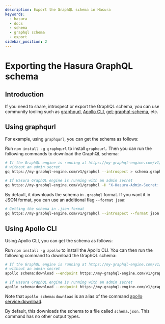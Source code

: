 ```yaml
---
description: Export the GraphQL schema in Hasura
keywords:
  - hasura
  - docs
  - schema
  - graphql schema
  - export
sidebar_position: 2
---
```


# Exporting the Hasura GraphQL schema

## Introduction

If you need to share, introspect or export the GraphQL schema, you can use community tooling such as
[graphqurl](https://github.com/hasura/graphqurl), [Apollo CLI](https://github.com/apollographql/apollo-tooling),
[get-graphql-schema](https://github.com/prismagraphql/get-graphql-schema), etc.

## Using **graphqurl**

For example, using `graphqurl`, you can get the schema as follows:

Run `npm install -g graphqurl` to install `graphqurl`. Then you can run the following commands to download the GraphQL
schema:

```bash
# If the GraphQL engine is running at https://my-graphql-engine.com/v1/graphql,
# without an admin secret
gq https://my-graphql-engine.com/v1/graphql --introspect > schema.graphql

# If Hasura GraphQL engine is running with an admin secret
gq https://my-graphql-engine.com/v1/graphql -H "X-Hasura-Admin-Secret: adminsecretkey" --introspect > schema.graphql
```

By default, it downloads the schema in `.graphql` format. If you want it in JSON format, you can use an additional flag
`--format json`:

```bash
# Getting the schema in .json format
gq https://my-graphql-engine.com/v1/graphql --introspect --format json > schema.json
```

## Using **Apollo CLI**

Using Apollo CLI, you can get the schema as follows:

Run `npm install -g apollo` to install the Apollo CLI. You can then run the following command to download the GraphQL
schema:

```bash
# If the GraphQL engine is running at https://my-graphql-engine.com/v1/graphql,
# without an admin secret
apollo schema:download --endpoint https://my-graphql-engine.com/v1/graphql

# If Hasura GraphQL engine is running with an admin secret
apollo schema:download --endpoint https://my-graphql-engine.com/v1/graphql --header "X-Hasura-Admin-Secret: adminsecretkey"
```

Note that `apollo schema:download` is an alias of the command
[apollo service:download](https://github.com/apollographql/apollo-tooling#apollo-servicedownload-output).

By default, this downloads the schema to a file called `schema.json`. This command has no other output types.
